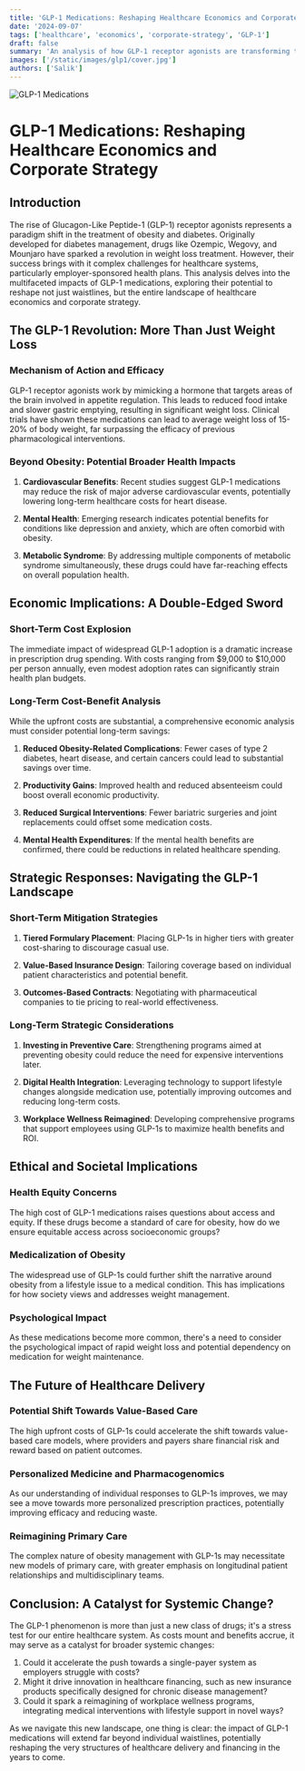 ```yaml
---
title: 'GLP-1 Medications: Reshaping Healthcare Economics and Corporate Strategy'
date: '2024-09-07'
tags: ['healthcare', 'economics', 'corporate-strategy', 'GLP-1']
draft: false
summary: 'An analysis of how GLP-1 receptor agonists are transforming the treatment of obesity and diabetes, while posing new challenges for healthcare economics and corporate strategy.'
images: ['/static/images/glp1/cover.jpg']
authors: ['Salik']
---
```


![GLP-1 Medications](/static/images/glp1/cover.jpg)

# GLP-1 Medications: Reshaping Healthcare Economics and Corporate Strategy

## Introduction

The rise of Glucagon-Like Peptide-1 (GLP-1) receptor agonists represents a paradigm shift in the treatment of obesity and diabetes. Originally developed for diabetes management, drugs like Ozempic, Wegovy, and Mounjaro have sparked a revolution in weight loss treatment. However, their success brings with it complex challenges for healthcare systems, particularly employer-sponsored health plans. This analysis delves into the multifaceted impacts of GLP-1 medications, exploring their potential to reshape not just waistlines, but the entire landscape of healthcare economics and corporate strategy.

## The GLP-1 Revolution: More Than Just Weight Loss

### Mechanism of Action and Efficacy

GLP-1 receptor agonists work by mimicking a hormone that targets areas of the brain involved in appetite regulation. This leads to reduced food intake and slower gastric emptying, resulting in significant weight loss. Clinical trials have shown these medications can lead to average weight loss of 15-20% of body weight, far surpassing the efficacy of previous pharmacological interventions.

### Beyond Obesity: Potential Broader Health Impacts

1. **Cardiovascular Benefits**: Recent studies suggest GLP-1 medications may reduce the risk of major adverse cardiovascular events, potentially lowering long-term healthcare costs for heart disease.

2. **Mental Health**: Emerging research indicates potential benefits for conditions like depression and anxiety, which are often comorbid with obesity.

3. **Metabolic Syndrome**: By addressing multiple components of metabolic syndrome simultaneously, these drugs could have far-reaching effects on overall population health.

## Economic Implications: A Double-Edged Sword

### Short-Term Cost Explosion

The immediate impact of widespread GLP-1 adoption is a dramatic increase in prescription drug spending. With costs ranging from $9,000 to $10,000 per person annually, even modest adoption rates can significantly strain health plan budgets.

### Long-Term Cost-Benefit Analysis

While the upfront costs are substantial, a comprehensive economic analysis must consider potential long-term savings:

1. **Reduced Obesity-Related Complications**: Fewer cases of type 2 diabetes, heart disease, and certain cancers could lead to substantial savings over time.

2. **Productivity Gains**: Improved health and reduced absenteeism could boost overall economic productivity.

3. **Reduced Surgical Interventions**: Fewer bariatric surgeries and joint replacements could offset some medication costs.

4. **Mental Health Expenditures**: If the mental health benefits are confirmed, there could be reductions in related healthcare spending.

## Strategic Responses: Navigating the GLP-1 Landscape

### Short-Term Mitigation Strategies

1. **Tiered Formulary Placement**: Placing GLP-1s in higher tiers with greater cost-sharing to discourage casual use.

2. **Value-Based Insurance Design**: Tailoring coverage based on individual patient characteristics and potential benefit.

3. **Outcomes-Based Contracts**: Negotiating with pharmaceutical companies to tie pricing to real-world effectiveness.

### Long-Term Strategic Considerations

1. **Investing in Preventive Care**: Strengthening programs aimed at preventing obesity could reduce the need for expensive interventions later.

2. **Digital Health Integration**: Leveraging technology to support lifestyle changes alongside medication use, potentially improving outcomes and reducing long-term costs.

3. **Workplace Wellness Reimagined**: Developing comprehensive programs that support employees using GLP-1s to maximize health benefits and ROI.

## Ethical and Societal Implications

### Health Equity Concerns

The high cost of GLP-1 medications raises questions about access and equity. If these drugs become a standard of care for obesity, how do we ensure equitable access across socioeconomic groups?

### Medicalization of Obesity

The widespread use of GLP-1s could further shift the narrative around obesity from a lifestyle issue to a medical condition. This has implications for how society views and addresses weight management.

### Psychological Impact

As these medications become more common, there's a need to consider the psychological impact of rapid weight loss and potential dependency on medication for weight maintenance.

## The Future of Healthcare Delivery

### Potential Shift Towards Value-Based Care

The high upfront costs of GLP-1s could accelerate the shift towards value-based care models, where providers and payers share financial risk and reward based on patient outcomes.

### Personalized Medicine and Pharmacogenomics

As our understanding of individual responses to GLP-1s improves, we may see a move towards more personalized prescription practices, potentially improving efficacy and reducing waste.

### Reimagining Primary Care

The complex nature of obesity management with GLP-1s may necessitate new models of primary care, with greater emphasis on longitudinal patient relationships and multidisciplinary teams.

## Conclusion: A Catalyst for Systemic Change?

The GLP-1 phenomenon is more than just a new class of drugs; it's a stress test for our entire healthcare system. As costs mount and benefits accrue, it may serve as a catalyst for broader systemic changes:

1. Could it accelerate the push towards a single-payer system as employers struggle with costs?
2. Might it drive innovation in healthcare financing, such as new insurance products specifically designed for chronic disease management?
3. Could it spark a reimagining of workplace wellness programs, integrating medical interventions with lifestyle support in novel ways?

As we navigate this new landscape, one thing is clear: the impact of GLP-1 medications will extend far beyond individual waistlines, potentially reshaping the very structures of healthcare delivery and financing in the years to come.

